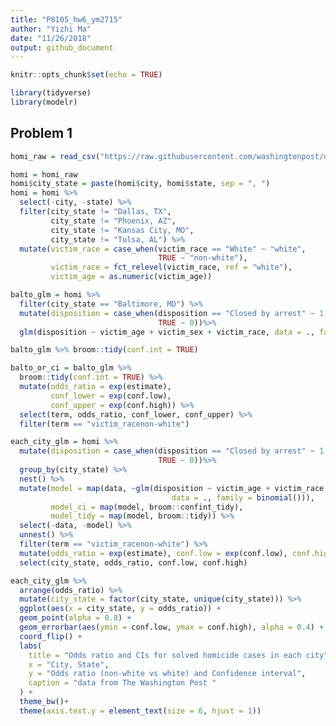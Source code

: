 ```yaml
---
title: "P8105_hw6_ym2715"
author: "Yizhi Ma"
date: "11/26/2018"
output: github_document
---
```


```r
knitr::opts_chunk$set(echo = TRUE)

library(tidyverse)
library(modelr)
```

## Problem 1

```r
homi_raw = read_csv("https://raw.githubusercontent.com/washingtonpost/data-homicides/master/homicide-data.csv")

homi = homi_raw 
homi$city_state = paste(homi$city, homi$state, sep = ", ")
homi = homi %>% 
  select(-city, -state) %>% 
  filter(city_state != "Dallas, TX",
         city_state != "Phoenix, AZ",
         city_state != "Kansas City, MO",
         city_state != "Tulsa, AL") %>% 
  mutate(victim_race = case_when(victim_race == "White" ~ "white",
                                 TRUE ~ "non-white"),
         victim_race = fct_relevel(victim_race, ref = "white"),
         victim_age = as.numeric(victim_age))
```

```r
balto_glm = homi %>% 
  filter(city_state == "Baltimore, MD") %>% 
  mutate(disposition = case_when(disposition == "Closed by arrest" ~ 1,
                                 TRUE ~ 0))%>% 
  glm(disposition ~ victim_age + victim_sex + victim_race, data = ., family = binomial())

balto_glm %>% broom::tidy(conf.int = TRUE)

balto_or_ci = balto_glm %>% 
  broom::tidy(conf.int = TRUE) %>% 
  mutate(odds_ratio = exp(estimate),
         conf_lower = exp(conf.low),
         conf_upper = exp(conf.high)) %>% 
  select(term, odds_ratio, conf_lower, conf_upper) %>% 
  filter(term == "victim_racenon-white")

```

```r
each_city_glm = homi %>% 
  mutate(disposition = case_when(disposition == "Closed by arrest" ~ 1,
                                 TRUE ~ 0))%>% 
  group_by(city_state) %>% 
  nest() %>% 
  mutate(model = map(data, ~glm(disposition ~ victim_age + victim_race + victim_sex, 
                                    data = ., family = binomial())),
         model_ci = map(model, broom::confint_tidy),
         model_tidy = map(model, broom::tidy)) %>% 
  select(-data, -model) %>% 
  unnest() %>% 
  filter(term == "victim_racenon-white") %>% 
  mutate(odds_ratio = exp(estimate), conf.low = exp(conf.low), conf.high = exp(conf.high)) %>% 
  select(city_state, odds_ratio, conf.low, conf.high)
```

```r
each_city_glm %>% 
  arrange(odds_ratio) %>% 
  mutate(city_state = factor(city_state, unique(city_state))) %>% 
  ggplot(aes(x = city_state, y = odds_ratio)) +
  geom_point(alpha = 0.8) +
  geom_errorbar(aes(ymin = conf.low, ymax = conf.high), alpha = 0.4) +
  coord_flip() +
  labs(
    title = "Odds ratio and CIs for solved homicide cases in each city",
    x = "City, State",
    y = "Odds ratio (non-white vs white) and Confidence interval",
    caption = "data from The Washington Post "
  ) +
  theme_bw()+
  theme(axis.text.y = element_text(size = 6, hjust = 1)) 
```



